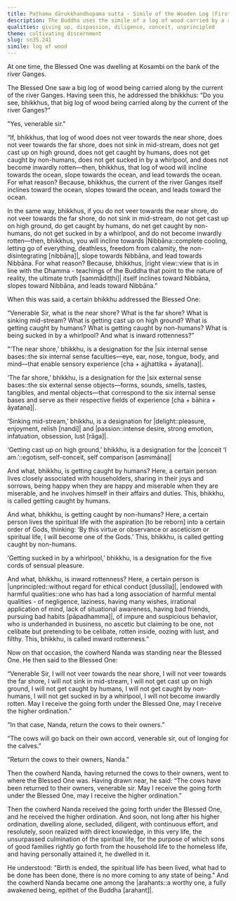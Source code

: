 ```yaml
---
title: Paṭhama dārukkhandhopama sutta - Simile of the Wooden Log (First)
description: The Buddha uses the simile of a log of wood carried by a river to explain the eight obstacles to reaching Nibbāna.
qualities: giving up, dispassion, diligence, conceit, unprincipled
theme: cultivating discernment
slug: sn35.241
simile: log of wood
---
```


At one time, the Blessed One was dwelling at Kosambi on the bank of the river Ganges.

The Blessed One saw a big log of wood being carried along by the current of the river Ganges. Having seen this, he addressed the bhikkhus: “Do you see, bhikkhus, that big log of wood being carried along by the current of the river Ganges?”

"Yes, venerable sir."

“If, bhikkhus, that log of wood does not veer towards the near shore, does not veer towards the far shore, does not sink in mid-stream, does not get cast up on high ground, does not get caught by humans, does not get caught by non-humans, does not get sucked in by a whirlpool, and does not become inwardly rotten—then, bhikkhus, that log of wood will incline towards the ocean, slope towards the ocean, and lead towards the ocean. For what reason? Because, bhikkhus, the current of the river Ganges itself inclines toward the ocean, slopes toward the ocean, and leads toward the ocean.

In the same way, bhikkhus, if you do not veer towards the near shore, do not veer towards the far shore, do not sink in mid-stream, do not get cast up on high ground, do get caught by humans, do net get caught by non-humans, do not get sucked in by a whirlpool, and do not become inwardly rotten—then, bhikkhus, you will incline towards |Nibbāna::complete cooling, letting go of everything, deathless, freedom from calamity, the non-disintegrating [nibbāna]|, slope towards Nibbāna, and lead towards Nibbāna. For what reason? Because, bhikkhus, |right view::view that is in line with the Dhamma - teachings of the Buddha that point to the nature of reality, the ultimate truth [sammādiṭṭhi]| itself inclines toward Nibbāna, slopes toward Nibbāna, and leads toward Nibbāna.”

When this was said, a certain bhikkhu addressed the Blessed One:

“Venerable Sir, what is the near shore? What is the far shore? What is sinking mid-stream? What is getting cast up on high ground? What is getting caught by humans? What is getting caught by non-humans? What is being sucked in by a whirlpool? And what is inward rottenness?”

"‘The near shore,’ bhikkhu, is a designation for the |six internal sense bases::the six internal sense faculties—eye, ear, nose, tongue, body, and mind—that enable sensory experience [cha + ajjhattika + āyatana]|.

‘The far shore,’ bhikkhu, is a designation for the |six external sense bases::the six external sense objects—forms, sounds, smells, tastes, tangibles, and mental objects—that correspond to the six internal sense bases and serve as their respective fields of experience [cha + bāhira + āyatana]|.

‘Sinking mid-stream,’ bhikkhu, is a designation for |delight::pleasure, enjoyment, relish [nandi]| and |passion::intense desire, strong emotion, infatuation, obsession, lust [rāga]|.

‘Getting cast up on high ground,’ bhikkhu, is a designation for the |conceit ‘I am.’::egotism, self-conceit, self comparison [asmimāna]|

And what, bhikkhu, is getting caught by humans? Here, a certain person lives closely associated with householders, sharing in their joys and sorrows, being happy when they are happy and miserable when they are miserable, and he involves himself in their affairs and duties. This, bhikkhu, is called getting caught by humans.

And what, bhikkhu, is getting caught by non-humans? Here, a certain person lives the spiritual life with the aspiration [to be reborn] into a certain order of Gods, thinking: ‘By this virtue or observance or asceticism or spiritual life, I will become one of the Gods.’ This, bhikkhu, is called getting caught by non-humans.

‘Getting sucked in by a whirlpool,’ bhikkhu, is a designation for the five cords of sensual pleasure.

And what, bhikkhu, is inward rottenness? Here, a certain person is |unprincipled::without regard for ethical conduct [dussīla]|, |endowed with harmful qualities::one who has had a long association of harmful mental qualities - of negligence, laziness, having many wishes, irrational application of mind, lack of situational awareness, having bad friends, pursuing bad habits [pāpadhamma]|, of impure and suspicious behavior, who is underhanded in business, no ascetic but claiming to be one, not celibate but pretending to be celibate, rotten inside, oozing with lust, and filthy. This, bhikkhu, is called inward rottenness.”

Now on that occasion, the cowherd Nanda was standing near the Blessed One. He then said to the Blessed One:

“Venerable Sir, I will not veer towards the near shore, I will not veer towards the far shore, I will not sink in mid-stream, I will not get cast up on high ground, I will not get caught by humans, I will not get caught by non-humans, I will not get sucked in by a whirlpool, I will not become inwardly rotten. May I receive the going forth under the Blessed One, may I receive the higher ordination.”

“In that case, Nanda, return the cows to their owners.”

“The cows will go back on their own accord, venerable sir, out of longing for the calves.”

“Return the cows to their owners, Nanda.”

Then the cowherd Nanda, having returned the cows to their owners, went to where the Blessed One was. Having drawn near, he said: “The cows have been returned to their owners, venerable sir. May I receive the going forth under the Blessed One, may I receive the higher ordination.”

Then the cowherd Nanda received the going forth under the Blessed One, and he received the higher ordination. And soon, not long after his higher ordination, dwelling alone, secluded, diligent, with continuous effort, and resolutely, soon realized with direct knowledge, in this very life, the unsurpassed culmination of the spiritual life, for the purpose of which sons of good families rightly go forth from the household life to the homeless life, and having personally attained it, he dwelled in it.

He understood: "Birth is ended, the spiritual life has been lived, what had to be done has been done, there is no more coming to any state of being." And the cowherd Nanda became one among the |arahants::a worthy one, a fully awakened being, epithet of the Buddha [arahant]|.